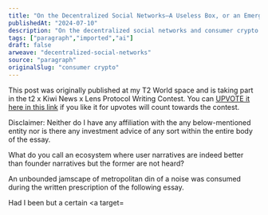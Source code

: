 ```yaml
---
title: "On the Decentralized Social Networks—A Useless Box, or an Emergence?"
publishedAt: "2024-07-10"
description: "On the decentralized social networks and consumer crypto...."
tags: ["paragraph","imported","ai"]
draft: false
arweave: "decentralized-social-networks"
source: "paragraph"
originalSlug: "consumer crypto"
---
```


This post was originally published at my T2 World space and is taking part in the t2 x Kiwi News x Lens Protocol Writing Contest. You can [UPVOTE it here in this link]() if you like it for upvotes will count towards the contest.

Disclaimer: Neither do I have any affiliation with the any below-mentioned entity nor is there any investment advice of any sort within the entire body of the essay.

What do you call an ecosystem where user narratives are indeed better than founder narratives but the former are not heard?

An unbounded jamscape of metropolitan din of a noise was consumed during the written prescription of the following essay.

Had I been but a certain <a target=